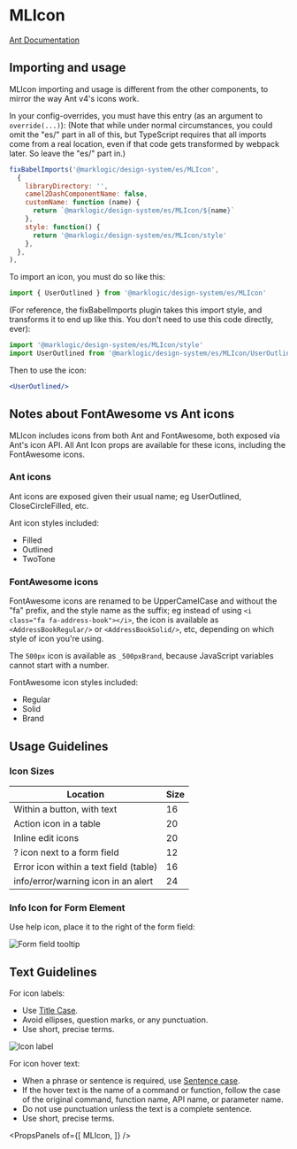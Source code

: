
# MLIcon

[Ant Documentation](https://ant.design/components/icon)

## Importing and usage

MLIcon importing and usage is different from the other components, to mirror the way Ant v4's icons work.

In your config-overrides, you must have this entry (as an argument to `override(...)`):
(Note that while under normal circumstances, you could omit the "es/" part in all of this, but TypeScript requires that all imports come from a real location, even if that code gets transformed by webpack later. So leave the "es/" part in.)
```jsx
fixBabelImports('@marklogic/design-system/es/MLIcon',
  {
    libraryDirectory: '',
    camel2DashComponentName: false,
    customName: function (name) {
      return `@marklogic/design-system/es/MLIcon/${name}`
    },
    style: function() {
      return '@marklogic/design-system/es/MLIcon/style'
    },
  },
),
```

To import an icon, you must do so like this:
```jsx
import { UserOutlined } from '@marklogic/design-system/es/MLIcon'
```

(For reference, the fixBabelImports plugin takes this import style, and transforms it to end up like this. You don't need to use this code directly, ever):
```jsx
import '@marklogic/design-system/es/MLIcon/style'
import UserOutlined from '@marklogic/design-system/es/MLIcon/UserOutlined'
```

Then to use the icon:
```jsx
<UserOutlined/>
```

## Notes about FontAwesome vs Ant icons

MLIcon includes icons from both Ant and FontAwesome, both exposed via Ant's icon API. All Ant Icon props are available for these icons, including the FontAwesome icons.

### Ant icons

Ant icons are exposed given their usual name; eg UserOutlined, CloseCircleFilled, etc.

Ant icon styles included:

- Filled
- Outlined
- TwoTone


### FontAwesome icons
FontAwesome icons are renamed to be UpperCamelCase and without the "fa" prefix, and the style name as the suffix; eg instead of using `<i class="fa fa-address-book"></i>`, the icon is available as `<AddressBookRegular/>` or `<AddressBookSolid/>`, etc, depending on which style of icon you're using.

The `500px` icon is available as `_500pxBrand`, because JavaScript variables cannot start with a number.

FontAwesome icon styles included:
- Regular
- Solid
- Brand

## Usage Guidelines
### Icon Sizes
Location | Size 
-------- | ----
Within a button, with text | 16
Action icon in a table | 20
Inline edit icons | 20
? icon next to a form field | 12
Error icon within a text field (table) | 16
info/error/warning icon in an alert | 24

### Info Icon for Form Element
Use help icon, place it to the right of the form field:

![Form field tooltip](images/form_field_tooltip.png)

## Text Guidelines
For icon labels:
* Use [Title Case](https://elementary.io/docs/human-interface-guidelines#capitalization). 
* Avoid ellipses, question marks, or any punctuation.
* Use short, precise terms.

![Icon label](images/icon_label.png)

For icon hover text:
* When a phrase or sentence is required, use [Sentence case](https://elementary.io/docs/human-interface-guidelines#capitalization).
* If the hover text is the name of a command or function, follow the case of the original command, function name, API name, or parameter name. 
* Do not use punctuation unless the text is a complete sentence.
* Use short, precise terms.

<PropsPanels of={[
  MLIcon,
]} />
